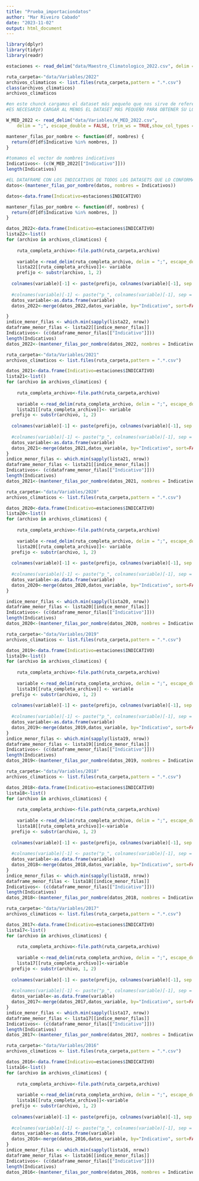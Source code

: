 ```yaml
---
title: "Prueba_importaciondatos"
author: "Mar Riveiro Cabado"
date: "2023-11-02"
output: html_document
---
```



```r
library(dplyr)
library(tidyr)
library(readr)
```


```r
estaciones <- read_delim("data/Maestro_Climatologico_2022.csv", delim = ";", escape_double = FALSE, trim_ws = TRUE,show_col_types = FALSE)
```


```r
ruta_carpeta<-"data/Variables/2022"
archivos_climaticos <- list.files(ruta_carpeta,pattern = ".*.csv")
class(archivos_climaticos)
archivos_climaticos
```
```r
#en este chunck cargamos el dataset más pequeño que nos sirve de referencia para cortar los otros
#ES NECESARIO CARGAR AL MENOS EL DATASET MÁS PEQUEÑO PARA OBTENER SU LONGITUD

W_MED_2022 <- read_delim("data/Variables/W_MED_2022.csv", 
    delim = ";", escape_double = FALSE, trim_ws = TRUE,show_col_types = FALSE)

mantener_filas_por_nombre <- function(df, nombres) {
  return(df[df$Indicativo %in% nombres, ])
}

#tomamos el vector de nombres indicativos
Indicativos<- (c(W_MED_2022[["Indicativo"]]))
length(Indicativos)

```

```r
#EL DATAFRAME CON LOS INDICATIVOS DE TODOS LOS DATASETS QUE LO CONFORMAN
datos<-(mantener_filas_por_nombre(datos, nombres = Indicativos))
```

```r
datos<-data.frame(Indicativo=estaciones$INDICATIVO)

mantener_filas_por_nombre <- function(df, nombres) {
  return(df[df$Indicativo %in% nombres, ])
}

datos_2022<-data.frame(Indicativo=estaciones$INDICATIVO)
lista22<-list()
for (archivo in archivos_climaticos) {
  
    ruta_completa_archivo<-file.path(ruta_carpeta,archivo)
    
    variable <-read_delim(ruta_completa_archivo, delim = ";", escape_double = FALSE, trim_ws=TRUE, show_col_types=FALSE)
    lista22[[ruta_completa_archivo]]<- variable
    prefijo <- substr(archivo, 1, 2)
  
  colnames(variable)[-1] <- paste(prefijo, colnames(variable)[-1], sep = "_") #renombra las columnas del dataframe quitando la primera columna ("Indicativo") y le añade el prefijo definido arriba.
    
  #colnames(variable)[-1] <- paste("p_", colnames(variable)[-1], sep = "")
  datos_variable<-as.data.frame(variable) 
  datos_2022<-merge(datos_2022,datos_variable, by="Indicativo", sort=FALSE,all.x = TRUE, all.y = TRUE)

}
indice_menor_filas <- which.min(sapply(lista22, nrow))
dataframe_menor_filas <- lista22[[indice_menor_filas]]
Indicativos<- (c(dataframe_menor_filas[["Indicativo"]]))
length(Indicativos)
datos_2022<-(mantener_filas_por_nombre(datos_2022, nombres = Indicativos))

```


```r
ruta_carpeta<-"data/Variables/2021"
archivos_climaticos <- list.files(ruta_carpeta,pattern = ".*.csv")

datos_2021<-data.frame(Indicativo=estaciones$INDICATIVO)
lista21<-list()
for (archivo in archivos_climaticos) {
  
    ruta_completa_archivo<-file.path(ruta_carpeta,archivo)
    
    variable <-read_delim(ruta_completa_archivo, delim = ";", escape_double = FALSE, trim_ws=TRUE, show_col_types=FALSE)
    lista21[[ruta_completa_archivo]]<- variable
  prefijo <- substr(archivo, 1, 2)
  
  colnames(variable)[-1] <- paste(prefijo, colnames(variable)[-1], sep = "_")
    
  #colnames(variable)[-1] <- paste("p_", colnames(variable)[-1], sep = "")
  datos_variable<-as.data.frame(variable) 
  datos_2021<-merge(datos_2021,datos_variable, by="Indicativo", sort=FALSE,all.x = TRUE, all.y = TRUE)
}
indice_menor_filas <- which.min(sapply(lista21, nrow))
dataframe_menor_filas <- lista21[[indice_menor_filas]]
Indicativos<- (c(dataframe_menor_filas[["Indicativo"]]))
length(Indicativos)
datos_2021<-(mantener_filas_por_nombre(datos_2021, nombres = Indicativos))
```

```r
ruta_carpeta<-"data/Variables/2020"
archivos_climaticos <- list.files(ruta_carpeta,pattern = ".*.csv")

datos_2020<-data.frame(Indicativo=estaciones$INDICATIVO)
lista20<-list()
for (archivo in archivos_climaticos) {
  
    ruta_completa_archivo<-file.path(ruta_carpeta,archivo)
    
    variable <-read_delim(ruta_completa_archivo, delim = ";", escape_double = FALSE, trim_ws=TRUE, show_col_types=FALSE)
    lista20[[ruta_completa_archivo]]<- variable
  prefijo <- substr(archivo, 1, 2)
  
  colnames(variable)[-1] <- paste(prefijo, colnames(variable)[-1], sep = "_")
    
  #colnames(variable)[-1] <- paste("p_", colnames(variable)[-1], sep = "")
  datos_variable<-as.data.frame(variable) 
  datos_2020<-merge(datos_2020,datos_variable, by="Indicativo", sort=FALSE,all.x = TRUE, all.y = TRUE)
}

indice_menor_filas <- which.min(sapply(lista20, nrow))
dataframe_menor_filas <- lista20[[indice_menor_filas]]
Indicativos<- (c(dataframe_menor_filas[["Indicativo"]]))
length(Indicativos)
datos_2020<-(mantener_filas_por_nombre(datos_2020, nombres = Indicativos))
```

```r
ruta_carpeta<-"data/Variables/2019"
archivos_climaticos <- list.files(ruta_carpeta,pattern = ".*.csv")

datos_2019<-data.frame(Indicativo=estaciones$INDICATIVO)
lista19<-list()
for (archivo in archivos_climaticos) {
  
    ruta_completa_archivo<-file.path(ruta_carpeta,archivo)
    
    variable <-read_delim(ruta_completa_archivo, delim = ";", escape_double = FALSE, trim_ws=TRUE, show_col_types=FALSE)
    lista19[[ruta_completa_archivo]] <- variable
  prefijo <- substr(archivo, 1, 2)
  
  colnames(variable)[-1] <- paste(prefijo, colnames(variable)[-1], sep = "_")
    
  #colnames(variable)[-1] <- paste("p_", colnames(variable)[-1], sep = "")
  datos_variable<-as.data.frame(variable) 
  datos_2019<-merge(datos_2019,datos_variable, by="Indicativo", sort=FALSE,all.x = TRUE, all.y = TRUE)
}
indice_menor_filas <- which.min(sapply(lista19, nrow))
dataframe_menor_filas <- lista19[[indice_menor_filas]]
Indicativos<- (c(dataframe_menor_filas[["Indicativo"]]))
length(Indicativos)
datos_2019<-(mantener_filas_por_nombre(datos_2019, nombres = Indicativos))
```

```r
ruta_carpeta<-"data/Variables/2018"
archivos_climaticos <- list.files(ruta_carpeta,pattern = ".*.csv")

datos_2018<-data.frame(Indicativo=estaciones$INDICATIVO)
lista18<-list()
for (archivo in archivos_climaticos) {
  
    ruta_completa_archivo<-file.path(ruta_carpeta,archivo)
    
    variable <-read_delim(ruta_completa_archivo, delim = ";", escape_double = FALSE, trim_ws=TRUE, show_col_types=FALSE)
    lista18[[ruta_completa_archivo]]<-variable
  prefijo <- substr(archivo, 1, 2)
  
  colnames(variable)[-1] <- paste(prefijo, colnames(variable)[-1], sep = "_")
    
  #colnames(variable)[-1] <- paste("p_", colnames(variable)[-1], sep = "")
  datos_variable<-as.data.frame(variable) 
  datos_2018<-merge(datos_2018,datos_variable, by="Indicativo", sort=FALSE,all.x = TRUE, all.y = TRUE)
}
indice_menor_filas <- which.min(sapply(lista18, nrow))
dataframe_menor_filas <- lista18[[indice_menor_filas]]
Indicativos<- (c(dataframe_menor_filas[["Indicativo"]]))
length(Indicativos)
datos_2018<-(mantener_filas_por_nombre(datos_2018, nombres = Indicativos))
```

```r
ruta_carpeta<-"data/Variables/2017"
archivos_climaticos <- list.files(ruta_carpeta,pattern = ".*.csv")

datos_2017<-data.frame(Indicativo=estaciones$INDICATIVO)
lista17<-list()
for (archivo in archivos_climaticos) {
  
    ruta_completa_archivo<-file.path(ruta_carpeta,archivo)
    
    variable <-read_delim(ruta_completa_archivo, delim = ";", escape_double = FALSE, trim_ws=TRUE, show_col_types=FALSE)
    lista17[[ruta_completa_archivo]]<-variable
  prefijo <- substr(archivo, 1, 2)
  
  colnames(variable)[-1] <- paste(prefijo, colnames(variable)[-1], sep = "_")
    
  #colnames(variable)[-1] <- paste("p_", colnames(variable)[-1], sep = "")
  datos_variable<-as.data.frame(variable) 
  datos_2017<-merge(datos_2017,datos_variable, by="Indicativo", sort=FALSE,all.x = TRUE, all.y = TRUE)
}
indice_menor_filas <- which.min(sapply(lista17, nrow))
dataframe_menor_filas <- lista17[[indice_menor_filas]]
Indicativos<- (c(dataframe_menor_filas[["Indicativo"]]))
length(Indicativos)
datos_2017<-(mantener_filas_por_nombre(datos_2017, nombres = Indicativos))
```

```r
ruta_carpeta<-"data/Variables/2016"
archivos_climaticos <- list.files(ruta_carpeta,pattern = ".*.csv")

datos_2016<-data.frame(Indicativo=estaciones$INDICATIVO)
lista16<-list()
for (archivo in archivos_climaticos) {
  
    ruta_completa_archivo<-file.path(ruta_carpeta,archivo)
    
    variable <-read_delim(ruta_completa_archivo, delim = ";", escape_double = FALSE, trim_ws=TRUE, show_col_types=FALSE)
    lista16[[ruta_completa_archivo]]<-variable
  prefijo <- substr(archivo, 1, 2)
  
  colnames(variable)[-1] <- paste(prefijo, colnames(variable)[-1], sep = "_")
    
  #colnames(variable)[-1] <- paste("p_", colnames(variable)[-1], sep = "")
  datos_variable<-as.data.frame(variable) 
  datos_2016<-merge(datos_2016,datos_variable, by="Indicativo", sort=FALSE,all.x = TRUE, all.y = TRUE)
}
indice_menor_filas <- which.min(sapply(lista16, nrow))
dataframe_menor_filas <- lista16[[indice_menor_filas]]
Indicativos<- (c(dataframe_menor_filas[["Indicativo"]]))
length(Indicativos)
datos_2016<-(mantener_filas_por_nombre(datos_2016, nombres = Indicativos))
```
